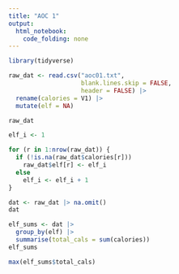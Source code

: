 ```yaml
---
title: "AOC 1"
output: 
  html_notebook: 
    code_folding: none
---
```


```r
library(tidyverse)
```

```r
raw_dat <- read.csv("aoc01.txt",
                    blank.lines.skip = FALSE,
                    header = FALSE) |>
  rename(calories = V1) |> 
  mutate(elf = NA)

raw_dat
```
```r
elf_i <- 1

for (r in 1:nrow(raw_dat)) {
  if (!is.na(raw_dat$calories[r]))
    raw_dat$elf[r] <- elf_i
  else
    elf_i <- elf_i + 1
}

dat <- raw_dat |> na.omit()
dat
```

```r
elf_sums <- dat |>
  group_by(elf) |>
  summarise(total_cals = sum(calories))
elf_sums
```

```r
max(elf_sums$total_cals)
```
